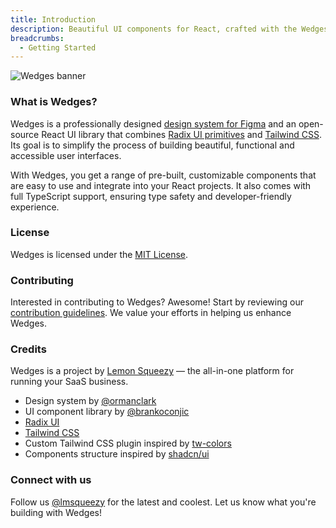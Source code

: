 ```yaml
---
title: Introduction
description: Beautiful UI components for React, crafted with the Wedges design system, Radix UI, and TailwindCSS.
breadcrumbs:
  - Getting Started
---
```


<Image priority src="/wedges/docs/images/banner.jpg" quality={100} width={700} height={350} alt="Wedges banner" className="block w-full rounded-lg object-cover" />

### What is Wedges?

Wedges is a professionally designed <a href="https://lemonsqueezy.com/wedges/figma/">design system for Figma</a> and an open-source React UI library that combines <a href="https://www.radix-ui.com/primitives" target="_blank" rel="noopener noreferrer">Radix UI primitives</a> and <a href="https://tailwindcss.com/" target="_blank" rel="noopener noreferrer">Tailwind CSS</a>. Its goal is to simplify the process of building beautiful, functional and accessible user interfaces.

With Wedges, you get a range of pre-built, customizable components that are easy to use and integrate into your React projects. It also comes with full TypeScript support, ensuring type safety and developer-friendly experience.

### License

Wedges is licensed under the <a href="https://github.com/lmsqueezy/wedges/LICENSE" target="_blank" rel="noreferrer noopener">MIT License</a>.

### Contributing

Interested in contributing to Wedges? Awesome! Start by reviewing our <a href="https://github.com/lmsqueezy/wedges/CONTRIBUTING" target="_blank" rel='noopener noreferrer'>contribution guidelines</a>. We value your efforts in helping us enhance Wedges.

### Credits

Wedges is a project by <a href="https://www.lemonsqueezy.com/" target="_blank">Lemon Squeezy</a> — the all-in-one platform for running your SaaS business.

- Design system by <a href="https://twitter.com/ormanclark" target="_blank" rel="noreferrer noopener">@ormanclark</a>
- UI component library by <a href="https://twitter.com/brankoconjic" target="_blank" rel="noreferrer noopener">@brankoconjic</a>
- <a href="https://radix-ui.com/primitives/" target="_blank" rel="noreferrer noopener">Radix UI</a>
- <a href="https://tailwindcss.com/" target="_blank" rel="noreferrer noopener">Tailwind CSS</a>
- Custom Tailwind CSS plugin inspired by <a href="https://github.com/L-Blondy/tw-colors" target="_blank" rel="noreferrer noopener">tw-colors</a>
- Components structure inspired by <a href="https://ui.shadcn.com/" target="_blank">shadcn/ui</a>

### Connect with us

Follow us <a href="https://twitter.com/lmsqueezy/" target="_blank" rel="noreferrer">@lmsqueezy</a> for the latest and coolest. Let us know what you're building with Wedges!

